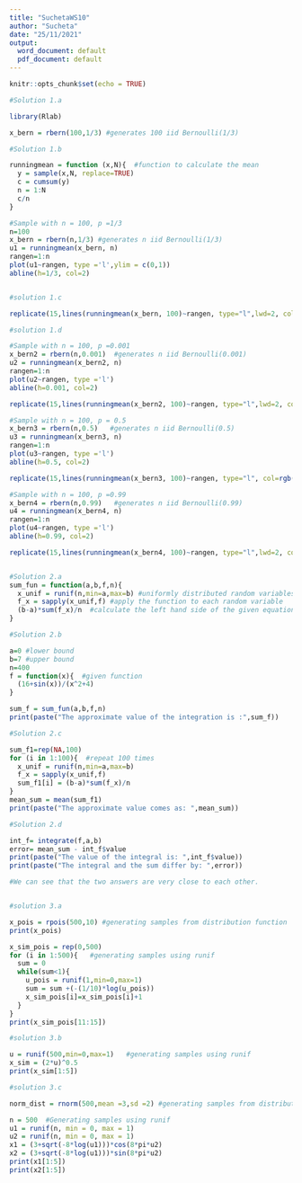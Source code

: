 ---
title: "SuchetaWS10"
author: "Sucheta"
date: "25/11/2021"
output:
  word_document: default
  pdf_document: default
---

```{r setup, include=FALSE}
knitr::opts_chunk$set(echo = TRUE)
```

```{r}

#Solution 1.a

library(Rlab)

x_bern = rbern(100,1/3) #generates 100 iid Bernoulli(1/3)

#Solution 1.b 

runningmean = function (x,N){  #function to calculate the mean
  y = sample(x,N, replace=TRUE)
  c = cumsum(y)
  n = 1:N
  c/n
}

#Sample with n = 100, p =1/3
n=100
x_bern = rbern(n,1/3) #generates n iid Bernoulli(1/3)
u1 = runningmean(x_bern, n)
rangen=1:n
plot(u1~rangen, type ='l',ylim = c(0,1))
abline(h=1/3, col=2)


#solution 1.c

replicate(15,lines(runningmean(x_bern, 100)~rangen, type="l",lwd=2, col=rgb(runif(3),runif(3),runif(3))))

#solution 1.d

#Sample with n = 100, p =0.001
x_bern2 = rbern(n,0.001)  #generates n iid Bernoulli(0.001)
u2 = runningmean(x_bern2, n)
rangen=1:n
plot(u2~rangen, type ='l')
abline(h=0.001, col=2)

replicate(15,lines(runningmean(x_bern2, 100)~rangen, type="l",lwd=2, col=rgb(runif(3),runif(3),runif(3))))

#Sample with n = 100, p = 0.5
x_bern3 = rbern(n,0.5)   #generates n iid Bernoulli(0.5)
u3 = runningmean(x_bern3, n)
rangen=1:n
plot(u3~rangen, type ='l')
abline(h=0.5, col=2)

replicate(15,lines(runningmean(x_bern3, 100)~rangen, type="l", col=rgb(runif(3),runif(3),runif(3))))

#Sample with n = 100, p =0.99
x_bern4 = rbern(n,0.99)   #generates n iid Bernoulli(0.99)
u4 = runningmean(x_bern4, n)
rangen=1:n
plot(u4~rangen, type ='l')
abline(h=0.99, col=2)

replicate(15,lines(runningmean(x_bern4, 100)~rangen, type="l",lwd=2, col=rgb(runif(3),runif(3),runif(3))))


#Solution 2.a
sum_fun = function(a,b,f,n){
  x_unif = runif(n,min=a,max=b) #uniformly distributed random variables
  f_x = sapply(x_unif,f) #apply the function to each random variable
  (b-a)*sum(f_x)/n  #calculate the left hand side of the given equation
}

#Solution 2.b

a=0 #lower bound
b=7 #upper bound
n=400
f = function(x){  #given function
  (16+sin(x))/(x^2+4)
}

sum_f = sum_fun(a,b,f,n)
print(paste("The approximate value of the integration is :",sum_f))

#Solution 2.c

sum_f1=rep(NA,100) 
for (i in 1:100){  #repeat 100 times
  x_unif = runif(n,min=a,max=b)
  f_x = sapply(x_unif,f)
  sum_f1[i] = (b-a)*sum(f_x)/n
}
mean_sum = mean(sum_f1)
print(paste("The approximate value comes as: ",mean_sum))

#Solution 2.d

int_f= integrate(f,a,b)
error= mean_sum - int_f$value
print(paste("The value of the integral is: ",int_f$value))
print(paste("The integral and the sum differ by: ",error))

#We can see that the two answers are very close to each other.


#solution 3.a

x_pois = rpois(500,10) #generating samples from distribution function
print(x_pois)

x_sim_pois = rep(0,500)
for (i in 1:500){   #generating samples using runif
  sum = 0
  while(sum<1){
    u_pois = runif(1,min=0,max=1)
    sum = sum +(-(1/10)*log(u_pois))
    x_sim_pois[i]=x_sim_pois[i]+1
  }
}
print(x_sim_pois[11:15])

#solution 3.b

u = runif(500,min=0,max=1)   #generating samples using runif
x_sim = (2*u)^0.5
print(x_sim[1:5])

#solution 3.c

norm_dist = rnorm(500,mean =3,sd =2) #generating samples from distribution function

n = 500  #Generating samples using runif
u1 = runif(n, min = 0, max = 1)
u2 = runif(n, min = 0, max = 1)
x1 = (3+sqrt(-8*log(u1)))*cos(8*pi*u2)
x2 = (3+sqrt(-8*log(u1)))*sin(8*pi*u2)
print(x1[1:5])
print(x2[1:5])


```
